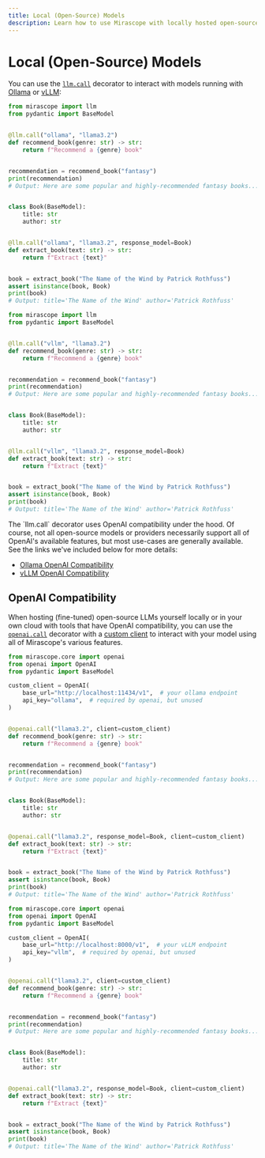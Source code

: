 ```yaml
---
title: Local (Open-Source) Models
description: Learn how to use Mirascope with locally hosted open-source models through Ollama, vLLM, and other APIs with OpenAI compatibility.
---
```


# Local (Open-Source) Models

You can use the [`llm.call`](/docs/mirascope/api) decorator to interact with models running with [Ollama](https://github.com/ollama/ollama) or [vLLM](https://github.com/vllm-project/vllm):

<TabbedSection>
<Tab value="Ollama">

```python
from mirascope import llm
from pydantic import BaseModel


@llm.call("ollama", "llama3.2")
def recommend_book(genre: str) -> str:
    return f"Recommend a {genre} book"


recommendation = recommend_book("fantasy")
print(recommendation)
# Output: Here are some popular and highly-recommended fantasy books...


class Book(BaseModel):
    title: str
    author: str


@llm.call("ollama", "llama3.2", response_model=Book)
def extract_book(text: str) -> str:
    return f"Extract {text}"


book = extract_book("The Name of the Wind by Patrick Rothfuss")
assert isinstance(book, Book)
print(book)
# Output: title='The Name of the Wind' author='Patrick Rothfuss'
```

</Tab>
<Tab value="vLLM">

```python
from mirascope import llm
from pydantic import BaseModel


@llm.call("vllm", "llama3.2")
def recommend_book(genre: str) -> str:
    return f"Recommend a {genre} book"


recommendation = recommend_book("fantasy")
print(recommendation)
# Output: Here are some popular and highly-recommended fantasy books...


class Book(BaseModel):
    title: str
    author: str


@llm.call("vllm", "llama3.2", response_model=Book)
def extract_book(text: str) -> str:
    return f"Extract {text}"


book = extract_book("The Name of the Wind by Patrick Rothfuss")
assert isinstance(book, Book)
print(book)
# Output: title='The Name of the Wind' author='Patrick Rothfuss'
```

</Tab>
</TabbedSection>

<Info title="Double Check Support" collapsible={true} defaultCollapsed={true}>
  The `llm.call` decorator uses OpenAI compatibility under the hood. Of course, not all open-source models or providers necessarily support all of OpenAI's available features, but most use-cases are generally available. See the links we've included below for more details:

  - [Ollama OpenAI Compatibility](https://github.com/ollama/ollama/blob/main/docs/openai.md)
  - [vLLM OpenAI Compatibility](https://docs.vllm.ai/en/latest/serving/openai_compatible_server.html)
</Info>

## OpenAI Compatibility

When hosting (fine-tuned) open-source LLMs yourself locally or in your own cloud with tools that have OpenAI compatibility, you can use the [`openai.call`](/docs/mirascope/api) decorator with a [custom client](/docs/mirascope/learn/calls#custom-client) to interact with your model using all of Mirascope's various features.

<TabbedSection>
<Tab value="Ollama">

```python
from mirascope.core import openai
from openai import OpenAI
from pydantic import BaseModel

custom_client = OpenAI(
    base_url="http://localhost:11434/v1",  # your ollama endpoint
    api_key="ollama",  # required by openai, but unused
)


@openai.call("llama3.2", client=custom_client)
def recommend_book(genre: str) -> str:
    return f"Recommend a {genre} book"


recommendation = recommend_book("fantasy")
print(recommendation)
# Output: Here are some popular and highly-recommended fantasy books...


class Book(BaseModel):
    title: str
    author: str


@openai.call("llama3.2", response_model=Book, client=custom_client)
def extract_book(text: str) -> str:
    return f"Extract {text}"


book = extract_book("The Name of the Wind by Patrick Rothfuss")
assert isinstance(book, Book)
print(book)
# Output: title='The Name of the Wind' author='Patrick Rothfuss'
```

</Tab>
<Tab value="vLLM">

```python
from mirascope.core import openai
from openai import OpenAI
from pydantic import BaseModel

custom_client = OpenAI(
    base_url="http://localhost:8000/v1",  # your vLLM endpoint
    api_key="vllm",  # required by openai, but unused
)


@openai.call("llama3.2", client=custom_client)
def recommend_book(genre: str) -> str:
    return f"Recommend a {genre} book"


recommendation = recommend_book("fantasy")
print(recommendation)
# Output: Here are some popular and highly-recommended fantasy books...


class Book(BaseModel):
    title: str
    author: str


@openai.call("llama3.2", response_model=Book, client=custom_client)
def extract_book(text: str) -> str:
    return f"Extract {text}"


book = extract_book("The Name of the Wind by Patrick Rothfuss")
assert isinstance(book, Book)
print(book)
# Output: title='The Name of the Wind' author='Patrick Rothfuss'
```

</Tab>
</TabbedSection>